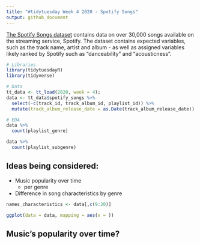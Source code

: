 ```yaml
---
title: "#tidytuesday Week 4 2020 - Spotify Songs"
output: github_document
---
```

[The Spotify Songs dataset](https://github.com/rfordatascience/tidytuesday/blob/master/data/2020/2020-01-21/readme.md) contains data on over 30,000 songs available on the streaming service, Spotify. The dataset contains expected variables, such as the track name, artist and album - as well as assigned variables likely ranked by Spotify such as "danceability" and "acousticness". 

```r
# Libraries
library(tidytuesdayR)
library(tidyverse)

# Data
tt_data <- tt_load(2020, week = 4); 
data <- tt_data$spotify_songs %>%
  select(-c(track_id, track_album_id, playlist_id)) %>%
  mutate(track_album_release_date = as.Date(track_album_release_date))

# EDA
data %>%
  count(playlist_genre)

data %>%
  count(playlist_subgenre)
```

## Ideas being considered:
- Music popularity over time
  - per genre

- Difference in song characteristics by genre

```r
names_characteristics <- data[,c(9:20)]

ggplot(data = data, mapping = aes(x = ))
```

## Music's popularity over time?